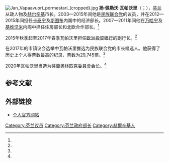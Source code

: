 [[File:Jan_Vapaavuori_pormestari_(cropped).jpg|thumb]]
'''扬·佩勒沃·瓦帕沃里'''（{{lang-fi|Jan Pellervo Vapaavuori}}；{{bd|1965年|4月3日|||catIdx=Vapaavuori}}），[[芬兰|芬兰]]从政人物及[[赫尔辛基|赫尔辛基]]市长。2003—2015年间他是[[民族联合党_(芬兰)|民族联合党]]的议员，并在2012—2015年间担任[[于爾基·卡泰寧|卡泰宁]]及[[亚历山大·斯图布|斯图布]]内阁中的经济部长。2007—2011年间他在[[马蒂·万哈宁|万哈宁]]及[[玛丽·基维涅米|基维涅米]]内阁中担任住房部长和北欧合作部长。<ref name="eduskunta_JV"/>

2015年秋季起至2017年春季瓦帕沃里担任[[欧洲投资银行|欧洲投资银行]]的副行长。<ref name="Hautanen"/>

在2017年的市镇议会选举中瓦帕沃里推选为民族联合党的市长候选人。他获得了历史上个人得票数最高的纪录，票数为29,745票。<ref name="Hautanen2017"/>

2020年瓦帕沃里当选为[[芬蘭奧林匹克委員會|芬蘭奧林匹克委員會]]会长。<ref name="Lund"/>

== 参考文献 ==
{{Reflist|30em|refs=
<ref name="eduskunta_JV">{{cite web | url = https://www.eduskunta.fi/FI/kansanedustajat/Sivut/766.aspx | title = Kansanedustajat: Jan Vapaavuori | language = fi | publisher = Eduskunta | accessdate = 2020-11-22 | archive-date = 2020-11-26 | archive-url = https://web.archive.org/web/20201126203308/https://www.eduskunta.fi/FI/kansanedustajat/Sivut/766.aspx | dead-url = no }}</ref>

<ref name="Hautanen">{{cite web | url = https://www.verkkouutiset.fi/jan-vapaavuoresta-euroopan-investointipankin-uusi-varapaajohtaja-40351 | title = Jan Vapaavuoresta Euroopan investointipankin uusi varapääjohtaja | author = Hautanen, Suvi | language = fi | publisher = Verkkouutiset | date = 2015-09-10 | accessdate = 2020-11-22}}</ref>

<ref name="Hautanen2017">{{cite web | url = https://www.verkkouutiset.fi/jan-vapaavuoren-historiallinen-aanipotti-kasvoi-kahdellasadalla-64179 | title = Jan Vapaavuoren historiallinen äänipotti kasvoi kahdellasadalla | author = Hautanen, Suvi | language = fi | publisher = Verkkouutiset | date = 2017-04-13 | accessdate = 2020-11-22}}</ref>

<ref name="Lund">{{cite web | url = https://yle.fi/urheilu/3-11659768 | title = Jan Vapaavuori Olympiakomitean puheenjohtajaksi | author = Lund, Sakari | language = fi | publisher = Yle | date = 2020-11-21 | accessdate = 2020-11-22 | archive-date = 2020-11-29 | archive-url = https://web.archive.org/web/20201129053755/https://yle.fi/urheilu/3-11659768 | dead-url = no }}</ref>
}}

== 外部链接 ==
{{commonscat|Jan Vapaavuori}}
* [https://vapaavuori.net/ 个人官方网站] {{Wayback|url=https://vapaavuori.net/ |date=20210122222944 }} {{fi}} {{en}} {{sv}}

{{Authority control}}

{{DEFAULTSORT:Vapaavuori, Jan}}
[[Category:芬兰议员|Category:芬兰议员]]
[[Category:芬兰政府部长|Category:芬兰政府部长]]
[[Category:赫爾辛基人|Category:赫爾辛基人]]
